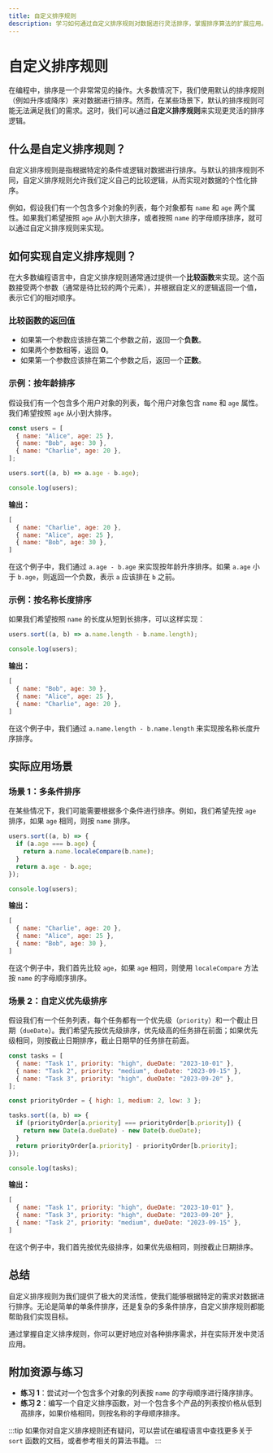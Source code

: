```yaml
---
title: 自定义排序规则
description: 学习如何通过自定义排序规则对数据进行灵活排序，掌握排序算法的扩展应用。
---
```


# 自定义排序规则

在编程中，排序是一个非常常见的操作。大多数情况下，我们使用默认的排序规则（例如升序或降序）来对数据进行排序。然而，在某些场景下，默认的排序规则可能无法满足我们的需求。这时，我们可以通过**自定义排序规则**来实现更灵活的排序逻辑。

## 什么是自定义排序规则？

自定义排序规则是指根据特定的条件或逻辑对数据进行排序。与默认的排序规则不同，自定义排序规则允许我们定义自己的比较逻辑，从而实现对数据的个性化排序。

例如，假设我们有一个包含多个对象的列表，每个对象都有 `name` 和 `age` 两个属性。如果我们希望按照 `age` 从小到大排序，或者按照 `name` 的字母顺序排序，就可以通过自定义排序规则来实现。

## 如何实现自定义排序规则？

在大多数编程语言中，自定义排序规则通常通过提供一个**比较函数**来实现。这个函数接受两个参数（通常是待比较的两个元素），并根据自定义的逻辑返回一个值，表示它们的相对顺序。

### 比较函数的返回值

- 如果第一个参数应该排在第二个参数之前，返回一个**负数**。
- 如果两个参数相等，返回 **0**。
- 如果第一个参数应该排在第二个参数之后，返回一个**正数**。

### 示例：按年龄排序

假设我们有一个包含多个用户对象的列表，每个用户对象包含 `name` 和 `age` 属性。我们希望按照 `age` 从小到大排序。

```javascript
const users = [
  { name: "Alice", age: 25 },
  { name: "Bob", age: 30 },
  { name: "Charlie", age: 20 },
];

users.sort((a, b) => a.age - b.age);

console.log(users);
```

**输出：**

```javascript
[
  { name: "Charlie", age: 20 },
  { name: "Alice", age: 25 },
  { name: "Bob", age: 30 },
]
```

在这个例子中，我们通过 `a.age - b.age` 来实现按年龄升序排序。如果 `a.age` 小于 `b.age`，则返回一个负数，表示 `a` 应该排在 `b` 之前。

### 示例：按名称长度排序

如果我们希望按照 `name` 的长度从短到长排序，可以这样实现：

```javascript
users.sort((a, b) => a.name.length - b.name.length);

console.log(users);
```

**输出：**

```javascript
[
  { name: "Bob", age: 30 },
  { name: "Alice", age: 25 },
  { name: "Charlie", age: 20 },
]
```

在这个例子中，我们通过 `a.name.length - b.name.length` 来实现按名称长度升序排序。

## 实际应用场景

### 场景 1：多条件排序

在某些情况下，我们可能需要根据多个条件进行排序。例如，我们希望先按 `age` 排序，如果 `age` 相同，则按 `name` 排序。

```javascript
users.sort((a, b) => {
  if (a.age === b.age) {
    return a.name.localeCompare(b.name);
  }
  return a.age - b.age;
});

console.log(users);
```

**输出：**

```javascript
[
  { name: "Charlie", age: 20 },
  { name: "Alice", age: 25 },
  { name: "Bob", age: 30 },
]
```

在这个例子中，我们首先比较 `age`，如果 `age` 相同，则使用 `localeCompare` 方法按 `name` 的字母顺序排序。

### 场景 2：自定义优先级排序

假设我们有一个任务列表，每个任务都有一个优先级（`priority`）和一个截止日期（`dueDate`）。我们希望先按优先级排序，优先级高的任务排在前面；如果优先级相同，则按截止日期排序，截止日期早的任务排在前面。

```javascript
const tasks = [
  { name: "Task 1", priority: "high", dueDate: "2023-10-01" },
  { name: "Task 2", priority: "medium", dueDate: "2023-09-15" },
  { name: "Task 3", priority: "high", dueDate: "2023-09-20" },
];

const priorityOrder = { high: 1, medium: 2, low: 3 };

tasks.sort((a, b) => {
  if (priorityOrder[a.priority] === priorityOrder[b.priority]) {
    return new Date(a.dueDate) - new Date(b.dueDate);
  }
  return priorityOrder[a.priority] - priorityOrder[b.priority];
});

console.log(tasks);
```

**输出：**

```javascript
[
  { name: "Task 1", priority: "high", dueDate: "2023-10-01" },
  { name: "Task 3", priority: "high", dueDate: "2023-09-20" },
  { name: "Task 2", priority: "medium", dueDate: "2023-09-15" },
]
```

在这个例子中，我们首先按优先级排序，如果优先级相同，则按截止日期排序。

## 总结

自定义排序规则为我们提供了极大的灵活性，使我们能够根据特定的需求对数据进行排序。无论是简单的单条件排序，还是复杂的多条件排序，自定义排序规则都能帮助我们实现目标。

通过掌握自定义排序规则，你可以更好地应对各种排序需求，并在实际开发中灵活应用。

## 附加资源与练习

- **练习 1**：尝试对一个包含多个对象的列表按 `name` 的字母顺序进行降序排序。
- **练习 2**：编写一个自定义排序函数，对一个包含多个产品的列表按价格从低到高排序，如果价格相同，则按名称的字母顺序排序。

:::tip
如果你对自定义排序规则还有疑问，可以尝试在编程语言中查找更多关于 `sort` 函数的文档，或者参考相关的算法书籍。
:::